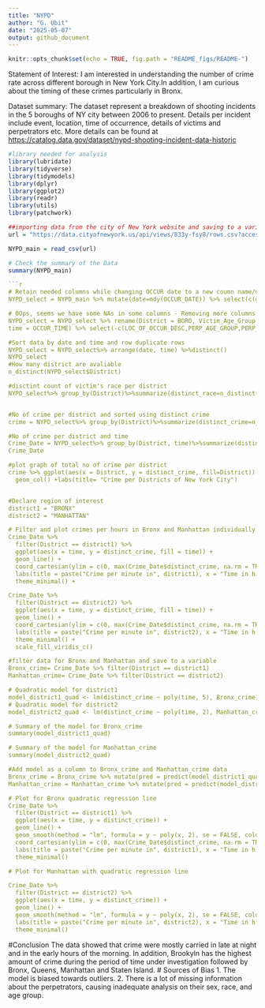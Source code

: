---
title: "NYPD"
author: "G. Ubit"
date: "2025-05-07"
output: github_document
---

```{r setup, include=FALSE}
knitr::opts_chunk$set(echo = TRUE, fig.path = "README_figs/README-")
```
Statement of Interest: I am interested in understanding  the number of crime rate across different borough in New York City.In addition, I am curious about the timing of these crimes particularly in Bronx.

Dataset summary: The dataset represent a breakdown of shooting incidents in the 5 boroughs of NY city between 2006 to present. Details per incident include event, location, time of occurrence, details of victims and perpetrators etc. More details can be found at <https://catalog.data.gov/dataset/nypd-shooting-incident-data-historic>

```{r}
#library needed for analysis
library(lubridate)
library(tidyverse)
library(tidymodels)
library(dplyr)
library(ggplot2)
library(readr)
library(utils)
library(patchwork)

##importing data from the city of New York website and saving to a variable
url = "https://data.cityofnewyork.us/api/views/833y-fsy8/rows.csv?accessType=DOWNLOAD"

NYPD_main = read_csv(url)

# Check the summary of the Data
summary(NYPD_main)

```{r}
# Retain needed columns while changing OCCUR date to a new coumn name/date object
NYPD_select = NYPD_main %>% mutate(date=mdy(OCCUR_DATE)) %>% select(c(date, OCCUR_TIME, BORO, LOC_OF_OCCUR_DESC,PERP_AGE_GROUP,PERP_AGE_GROUP, PERP_SEX,  PERP_RACE, VIC_AGE_GROUP,VIC_SEX, VIC_RACE, INCIDENT_KEY))

# OOps, seems we have some NAs in some columns - Removing more columns and renaming some of the remaining column
NYPD_select = NYPD_select %>% rename(District = BORO, Victim_Age_Group = VIC_AGE_GROUP, Victim_Sex = VIC_SEX, Victim_race=VIC_RACE, 
time = OCCUR_TIME) %>% select(-c(LOC_OF_OCCUR_DESC,PERP_AGE_GROUP,PERP_SEX,PERP_RACE))

#Sort data by date and time and row duplicate rows
NYPD_select = NYPD_select%>% arrange(date, time) %>%distinct()
NYPD_select
#How many district are avaliable
n_distinct(NYPD_select$District)

#disctint count of victim's race per district
NYPD_select%>% group_by(District)%>%summarize(distinct_race=n_distinct(Victim_race))


#No of crime per district and sorted using distinct crime
crime = NYPD_select%>% group_by(District)%>%summarize(distinct_crime=n_distinct(INCIDENT_KEY))%>% arrange(distinct_crime)

#No of crime per district and time
Crime_Date = NYPD_select%>% group_by(District, time)%>%summarize(distinct_crime=n_distinct(INCIDENT_KEY))
Crime_Date

#plot graph of total no of crime per district
crime %>% ggplot(aes(x = District, y = distinct_crime, fill=District)) +
  geom_col() +labs(title= "Crime per Districts of New York City")


#Declare region of interest
district1 = "BRONX"
district2 = "MANHATTAN"

# Filter and plot crimes per hours in Bronx and Manhattan individually
Crime_Date %>%
  filter(District == district1) %>%
  ggplot(aes(x = time, y = distinct_crime, fill = time)) +
  geom_line() +
  coord_cartesian(ylim = c(0, max(Crime_Date$distinct_crime, na.rm = TRUE))) +
  labs(title = paste("Crime per minute in", district1), x = "Time in h:m:s", y = "Distinct Crime") +
  theme_minimal() +

Crime_Date %>%
  filter(District == district2) %>%
  ggplot(aes(x = time, y = distinct_crime, fill = time)) +
  geom_line() +
  coord_cartesian(ylim = c(0, max(Crime_Date$distinct_crime, na.rm = TRUE))) +
  labs(title = paste("Crime per minute in", district2), x = "Time in h:m:s", y = "Distinct Crime") +
  theme_minimal() +
  scale_fill_viridis_c()

#filter data for Bronx and Manhattan and save to a variable
Bronx_crime= Crime_Date %>% filter(District == district1)
Manhattan_crime= Crime_Date %>% filter(District == district2)

# Quadratic model for district1
model_district1_quad <- lm(distinct_crime ~ poly(time, 5), Bronx_crime)
# Quadratic model for district2
model_district2_quad <- lm(distinct_crime ~ poly(time, 2), Manhattan_crime)

# Summary of the model for Bronx_crime
summary(model_district1_quad)

# Summary of the model for Manhattan_crime
summary(model_district2_quad)

#Add model as a column to Bronx_crime and Manhattan_crime data
Bronx_crime = Bronx_crime %>% mutate(pred = predict(model_district1_quad))
Manhattan_crime = Manhattan_crime %>% mutate(pred = predict(model_district2_quad))

# Plot for Bronx quadratic regression line
Crime_Date %>%
  filter(District == district1) %>%
  ggplot(aes(x = time, y = distinct_crime)) +
  geom_line() +
  geom_smooth(method = "lm", formula = y ~ poly(x, 2), se = FALSE, color = "blue") +
  coord_cartesian(ylim = c(0, max(Crime_Date$distinct_crime, na.rm = TRUE))) +
  labs(title = paste("Crime per minute in", district1), x = "Time in h:m:s", y = "Distinct Crime") +
  theme_minimal()

# Plot for Manhattan with quadratic regression line

Crime_Date %>%
  filter(District == district2) %>%
  ggplot(aes(x = time, y = distinct_crime)) +
  geom_line() +
  geom_smooth(method = "lm", formula = y ~ poly(x, 2), se = FALSE, color = "blue") +
  labs(title = paste("Crime per minute in", district2), x = "Time in h:m:s", y = "Distinct Crime") +
  theme_minimal()
```

#Conclusion
The data showed that crime were mostly carried in late at night and in the early hours of the morning. In addition, Brookyln has the highest amount of crime during the period of time under investigation followed by Bronx, Queens, Manhattan and Staten Island.
# Sources of Bias
1. The model is biased towards outliers.
2. There is a lot of missing information about the perpetrators, causing inadequate analysis on their sex, race, and age group.
